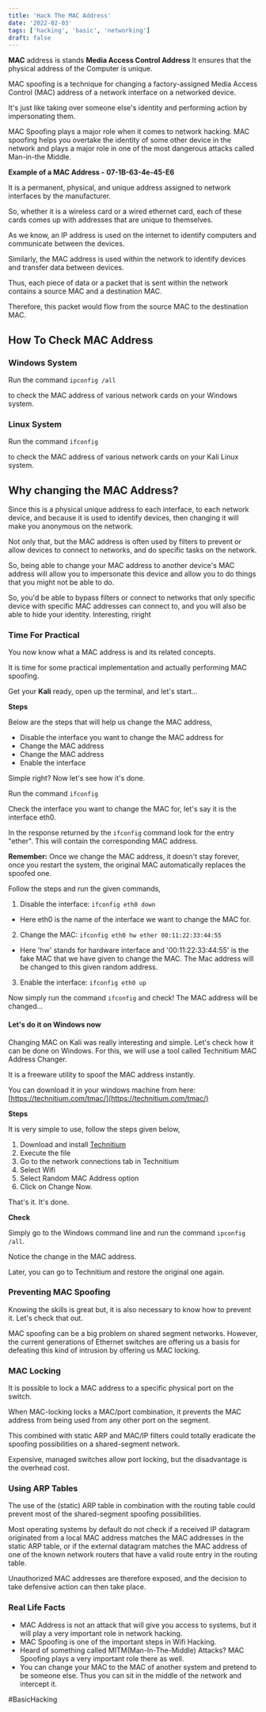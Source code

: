 ```yaml
---
title: 'Hack The MAC Address'
date: '2022-02-03'
tags: ['hacking', 'basic', 'networking']
draft: false
---
```


**MAC** address is stands **Media Access Control Address** It ensures that the physical address of the Computer is unique.

MAC spoofing is a technique for changing a factory-assigned Media Access Control (​MAC) address of a network interface on a networked device.

It's just like taking over someone else's identity and performing action by impersonating them.

MAC Spoofing plays a major role when it comes to network hacking. MAC spoofing helps you overtake the identity of some other device in the network and plays a major role in one of the most dangerous attacks called Man-in-the Middle.

**​Example of a MAC Address -**
**07-1B-63-4e-45-E6**

It is a permanent, physical, and unique address assigned to network interfaces by the manufacturer.

So, whether it is a wireless card or a wired ethernet card, each of these cards comes up with addresses that are unique to themselves.

As we know, an IP address is used on the internet to identify computers and communicate between the devices.

Similarly, the MAC address is used within the network to identify devices and transfer data between devices.

Thus, each piece of data or a packet that is sent within the network contains a source MAC and a destination MAC.

Therefore, this packet would flow from the source MAC to the destination MAC.

## How To Check MAC Address ##

### Windows System ###

​Run the command
`ipconfig /all`

to check the MAC address of various network cards on your Windows system.

### Linux System ###

​Run the command
`ifconfig`

to check the MAC address of various network cards on your Kali Linux system.

## Why changing the MAC Address? ##

Since this is a physical unique address to each interface, to each network device, and because it is used to identify devices, then changing it will make you anonymous on the network.

Not only that, but the MAC address is often used by filters to prevent or allow devices to connect to networks, and do specific tasks on the network.

So, being able to change your MAC address to another device's MAC address will allow you to impersonate this device and allow you to do things that you might not be able to do.

So, you'd be able to bypass filters or connect to networks that only specific device with specific MAC addresses can connect to, and you will also be able to hide your identity. Interesting, riright

### Time For Practical ###

You now know what a MAC address is and its related concepts.

It is time for some practical implementation and actually performing MAC spoofing.

​Get your ​**Kali​** ready, open up the terminal, and let's start...

**Steps**

Below are the steps that will help us change the MAC address,
* Disable the interface you want to change the MAC address for
* Change the MAC address
* Change the MAC address
* Enable the interface

Simple right? Now let's see how it's done.

Run the command
`ifconfig`

Check the interface you want to change the MAC for, let's say it is the interface eth0.

In the response returned by the `ifconfig` command look for the entry "ether". This will contain the corresponding MAC address.

**Remember:** Once we change the MAC address, it doesn't stay forever, once you restart the system, the original MAC automatically replaces the spoofed one.

Follow the steps and run the given commands,
1) Disable the interface: `ifconfig eth0 down`
 - Here eth0 is the name of the interface we want to change the MAC for.
2) Change the MAC: `ifconfig eth0 hw ether 00:11:22:33:44:55`
 - Here 'hw' stands for hardware interface and '00:11:22:33:44:55' is the fake MAC that we have given to change the MAC. The Mac address will be changed to this given random address.
3) Enable the interface: `ifconfig eth0 up`

Now simply run the command `ifconfig` and check! The MAC address will be changed...

#### Let's do it on Windows now ####

Changing MAC on Kali was really interesting and simple. Let's check how it can be done on Windows. For this, we will use a tool called Technitium MAC Address Changer.

It is a freeware utility to spoof the MAC address instantly.

You can download it in your windows machine from here: [https://technitium.com/tmac/](https://technitium.com/tmac/)

**Steps**

It is very simple to use, follow the steps given below,

1) Download and install [Technitium](https://technitium.com/tmac/)
2) Execute the file
3) Go to the network connections tab in Technitium
4) Select Wifi
5) Select Random MAC Address option
6) Click on Change Now.

That's it. It's done.

**Check**

Simply go to the Windows command line and run the command `ipconfig /all`.

Notice the change in the MAC address.

Later, you can go to Technitium and restore the original one again.


### Preventing MAC Spoofing ###

Knowing the skills is great but, it is also necessary to know how to prevent it. Let's check that out.

MAC spoofing can be a big problem on shared segment networks. However, the current generations of Ethernet switches are offering us a basis for defeating this kind of intrusion by offering us MAC locking.

### MAC Locking ###

It is possible to lock a MAC address to a specific physical port on the switch.

When MAC-locking locks a MAC/port combination, it prevents the MAC address from being used from any other port on the segment.

This combined with static ARP and MAC/IP filters could totally eradicate the spoofing possibilities on a shared-segment network.

Expensive, managed switches allow port locking, but the disadvantage is the overhead cost.

### Using ARP Tables ###

The use of the (static) ARP table in combination with the routing table could prevent most of the shared-segment spoofing possibilities.

Most operating systems by default do not check if a received IP datagram originated from a local MAC address matches the MAC addresses in the static ARP table, or if the external datagram matches the MAC address of one of the known network routers that have a valid route entry in the routing table.

Unauthorized MAC addresses are therefore exposed, and the decision to take defensive action can then take place.

### Real Life Facts ###

* MAC Address is not an attack that will give you access to systems, but it will play a very important role in network hacking.
* MAC Spoofing is one of the important steps in Wifi Hacking.
* Heard of something called MITM(Man-In-The-Middle) Attacks? MAC Spoofing plays a very important role there as well.
* You can change your MAC to the MAC of another system and pretend to be someone else. Thus you can sit in the middle of the network and intercept it.






#BasicHacking
